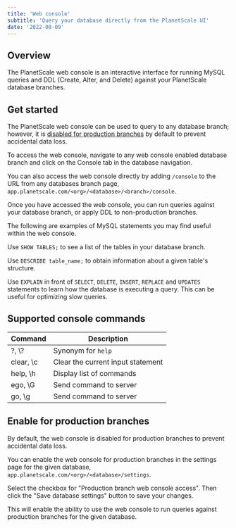 ```yaml
---
title: 'Web console'
subtitle: 'Query your database directly from the PlanetScale UI'
date: '2022-08-09'
---
```



## Overview

The PlanetScale web console is an interactive interface for running MySQL queries and DDL (Create, Alter, and Delete) against your PlanetScale database branches.

## Get started

The PlanetScale web console can be used to query to any database branch; however, it is [disabled for production branches](/docs/concepts/web-console#enable-for-production-branches) by default to prevent accidental data loss.

To access the web console, navigate to any web console enabled database branch and click on the Console tab in the database navigation.

<ImageBlock alt='Console tab' src={tab} />

You can also access the web console directly by adding `/console` to the URL from any databases branch page,
`app.planetscale.com/<org>/<database>/<branch>/console`.

Once you have accessed the web console, you can run queries against your database branch, or apply DDL to non-production branches.

The following are examples of MySQL statements you may find useful within the web console.

Use `SHOW TABLES;` to see a list of the tables in your database branch.

<ImageBlock alt='SHOW TABLES; in the console' src={show} />

Use `DESCRIBE table_name;` to obtain information about a given table's structure.

<ImageBlock alt='DESCRIBE table_name; in the console' src={describe} />

Use `EXPLAIN` in front of `SELECT`, `DELETE`, `INSERT`, `REPLACE` and `UPDATES` statements to learn how the database is executing a query. This can be useful for optimizing slow queries.

## Supported console commands

| Command   | Description                       |
| --------- | --------------------------------- |
| ?, \\?    | Synonym for `help`                |
| clear, \c | Clear the current input statement |
| help, \h  | Display list of commands          |
| ego, \G   | Send command to server            |
| go, \g    | Send command to server            |

## Enable for production branches

By default, the web console is disabled for production branches to prevent accidental data loss.

You can enable the web console for production branches in the settings page for the given database,
`app.planetscale.com/<org>/<database>/settings`.

Select the checkbox for "Production branch web console access". Then click the "Save database settings" button to save your changes.

<ImageBlock alt='Enable product branch web console access' src={production} />

This will enable the ability to use the web console to run queries against production branches for the given database.
